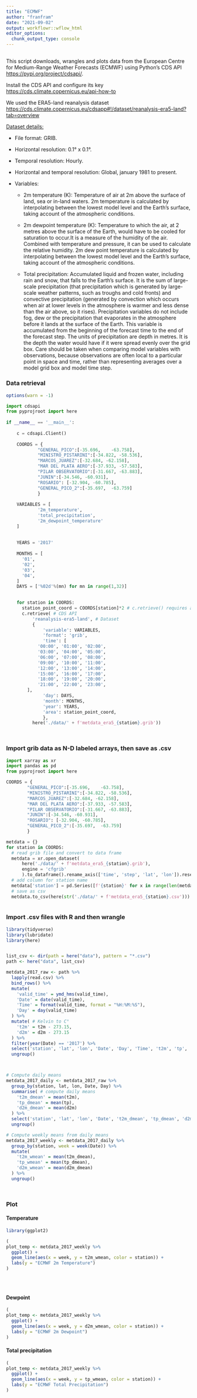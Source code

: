 ```yaml
---
title: "ECMWF"
author: "franfram"
date: "2021-09-02"
output: workflowr::wflow_html
editor_options:
  chunk_output_type: console
---
```


## 
  
This script downloads, wrangles and plots data from the European Centre for Medium-Range Weather Forecasts (ECMWF) using Python's CDS API <https://pypi.org/project/cdsapi/>.

Install the CDS API and configure its key <https://cds.climate.copernicus.eu/api-how-to>

We used the ERA5-land reanalysis dataset <https://cds.climate.copernicus.eu/cdsapp#!/dataset/reanalysis-era5-land?tab=overview>

[Dataset details:]{.ul}

-   File format: GRIB.

-   Horizontal resolution: 0.1° x 0.1°.

-   Temporal resolution: Hourly.

-   Horizontal and temporal resolution: Global, january 1981 to present.

-   Variables:

    -   2m temperature (K): Temperature of air at 2m above the surface of land, sea or in-land waters. 2m temperature is calculated by interpolating between the lowest model level and the Earth's surface, taking account of the atmospheric conditions.

    -   2m dewpoint temperature (K): Temperature to which the air, at 2 metres above the surface of the Earth, would have to be cooled for saturation to occur.It is a measure of the humidity of the air. Combined with temperature and pressure, it can be used to calculate the relative humidity. 2m dew point temperature is calculated by interpolating between the lowest model level and the Earth's surface, taking account of the atmospheric conditions.

    -   Total precipitation: Accumulated liquid and frozen water, including rain and snow, that falls to the Earth's surface. It is the sum of large-scale precipitation (that precipitation which is generated by large-scale weather patterns, such as troughs and cold fronts) and convective precipitation (generated by convection which occurs when air at lower levels in the atmosphere is warmer and less dense than the air above, so it rises). Precipitation variables do not include fog, dew or the precipitation that evaporates in the atmosphere before it lands at the surface of the Earth. This variable is accumulated from the beginning of the forecast time to the end of the forecast step. The units of precipitation are depth in metres. It is the depth the water would have if it were spread evenly over the grid box. Care should be taken when comparing model variables with observations, because observations are often local to a particular point in space and time, rather than representing averages over a model grid box and model time step.

### Data retrieval

```r
options(warn = -1)

```

```python

import cdsapi
from pyprojroot import here 
 
if __name__ == '__main__':
 
    c = cdsapi.Client()
 
    COORDS = {
            "GENERAL_PICO":[-35.696,	-63.758], 
            "MINISTRO_PISTARINI":[-34.822, -58.536],
            "MARCOS_JUAREZ":[-32.684, -62.158],
            "MAR DEL PLATA AERO":[-37.933, -57.583],
            "PILAR OBSERVATORIO":[-31.667, -63.883],
            "JUNIN":[-34.546, -60.931],
            "ROSARIO": [-32.904, -60.785],
            "GENERAL_PICO_2":[-35.697,	-63.759] 
            }
            
    VARIABLES = [
            '2m_temperature',
            'total_precipitation',
            '2m_dewpoint_temperature'
    ]
 
 
    YEARS = '2017'
 
    MONTHS = [
      '01',
      '02', 
      '03', 
      '04', 
    ]
    DAYS = ['%02d'%(mn) for mn in range(1,32)]
 

    for station in COORDS: 
      station_point_coord = COORDS[station]*2 # c.retrieve() requires an area (4 values: North, West, South, East). With this trick, we can specify lat lon values instead.
      c.retrieve( # CDS API
          'reanalysis-era5-land', # Dataset
          {
              'variable': VARIABLES,
              'format': 'grib',
              'time': [
            '00:00', '01:00', '02:00',
            '03:00', '04:00', '05:00',
            '06:00', '07:00', '08:00',
            '09:00', '10:00', '11:00',
            '12:00', '13:00', '14:00',
            '15:00', '16:00', '17:00',
            '18:00', '19:00', '20:00',
            '21:00', '22:00', '23:00',
        ], 
              'day': DAYS,
              'month': MONTHS,
              'year': YEARS,
              'area': station_point_coord,
              },
          here('./data/' + f'metdata_era5_{station}.grib'))          




```

### Import grib data as N-D labeled arrays, then save as .csv

```python
import xarray as xr
import pandas as pd
from pyprojroot import here

COORDS = {
        "GENERAL_PICO":[-35.696,	-63.758], 
        "MINISTRO_PISTARINI":[-34.822, -58.536],
        "MARCOS_JUAREZ":[-32.684, -62.158],
        "MAR DEL PLATA AERO":[-37.933, -57.583],
        "PILAR OBSERVATORIO":[-31.667, -63.883],
        "JUNIN":[-34.546, -60.931],
        "ROSARIO": [-32.904, -60.785],
        "GENERAL_PICO_2":[-35.697,	-63.759] 
        }

metdata = {}
for station in COORDS:
  # read grib file and convert to data frame
  metdata = xr.open_dataset(
      here('./data/' + f'metdata_era5_{station}.grib'),
      engine = 'cfgrib'
      ).to_dataframe().rename_axis(['time', 'step', 'lat', 'lon']).reset_index()
  # add column for station name        
  metdata['station'] = pd.Series([f'{station}' for x in range(len(metdata.index))])
  # save as csv
  metdata.to_csv(here(str('./data/' + f'metdata_era5_{station}.csv')))   
    


```

### Import .csv files with R and then wrangle

```r
library(tidyverse)
library(lubridate)
library(here)


list_csv <- dir(path = here("data"), pattern = "*.csv") 
path <- here("data", list_csv)

metdata_2017_raw <- path %>% 
  lapply(read.csv) %>% 
  bind_rows() %>% 
  mutate(
    'valid_time' = ymd_hms(valid_time),
    'Date' = date(valid_time),
    'Time' = format(valid_time, format = "%H:%M:%S"),
    'Day' = day(valid_time)
  ) %>% 
  mutate( # Kelvin to C°
    't2m' = t2m - 273.15,
    'd2m' = d2m - 273.15
  ) %>% 
  filter(year(Date) == '2017') %>% 
  select('station', 'lat', 'lon', 'Date', 'Day', 'Time', 't2m', 'tp', 'd2m') %>% 
  ungroup()



# Compute daily means 
metdata_2017_daily <- metdata_2017_raw %>%  
  group_by(station, lat, lon, Date, Day) %>% 
  summarise( # compute daily means
    't2m_dmean' = mean(t2m), 
    'tp_dmean' = mean(tp), 
    'd2m_dmean' = mean(d2m)
  ) %>% 
  select('station', 'lat', 'lon', 'Date', 't2m_dmean', 'tp_dmean', 'd2m_dmean') %>% 
  ungroup()

# Compute weekly means from daily means    
metdata_2017_weekly <- metdata_2017_daily %>% 
  group_by(station, week = week(Date)) %>% 
  mutate(
    't2m_wmean' = mean(t2m_dmean), 
    'tp_wmean' = mean(tp_dmean), 
    'd2m_wmean' = mean(d2m_dmean)
  ) %>% 
  ungroup()




```

### Plot

#### Temperature

```r
library(ggplot2)

(
plot_temp <- metdata_2017_weekly %>%
  ggplot() +
  geom_line(aes(x = week, y = t2m_wmean, color = station)) +
  labs(y = "ECMWF 2m Temperature")
)





```

#### Dewpoint

```r

(
plot_temp <- metdata_2017_weekly %>%
  ggplot() +
  geom_line(aes(x = week, y = d2m_wmean, color = station)) +
  labs(y = "ECMWF 2m Dewpoint")
)
```

#### Total precipitation

```r

(
plot_temp <- metdata_2017_weekly %>%
  ggplot() +
  geom_line(aes(x = week, y = tp_wmean, color = station)) +
  labs(y = "ECMWF Total Precipitation")
)

```
